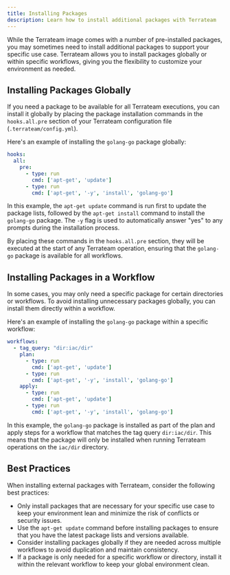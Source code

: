```yaml
---
title: Installing Packages
description: Learn how to install additional packages with Terrateam
---
```



While the Terrateam image comes with a number of pre-installed packages, you may sometimes need to install additional packages to support your specific use case. Terrateam allows you to install packages globally or within specific workflows, giving you the flexibility to customize your environment as needed.

## Installing Packages Globally

If you need a package to be available for all Terrateam executions, you can install it globally by placing the package installation commands in the `hooks.all.pre` section of your Terrateam configuration file (`.terrateam/config.yml`).

Here's an example of installing the `golang-go` package globally:
```yaml
hooks:
  all:
    pre:
      - type: run
        cmd: ['apt-get', 'update']
      - type: run
        cmd: ['apt-get', '-y', 'install', 'golang-go']
```

In this example, the `apt-get update` command is run first to update the package lists, followed by the `apt-get install` command to install the `golang-go` package. The `-y` flag is used to automatically answer "yes" to any prompts during the installation process.

By placing these commands in the `hooks.all.pre` section, they will be executed at the start of any Terrateam operation, ensuring that the `golang-go` package is available for all workflows.

## Installing Packages in a Workflow

In some cases, you may only need a specific package for certain directories or workflows. To avoid installing unnecessary packages globally, you can install them directly within a workflow.

Here's an example of installing the `golang-go` package within a specific workflow:
```yaml
workflows:
  - tag_query: "dir:iac/dir"
    plan:
      - type: run
        cmd: ['apt-get', 'update']
      - type: run
        cmd: ['apt-get', '-y', 'install', 'golang-go']
    apply:
      - type: run
        cmd: ['apt-get', 'update']
      - type: run
        cmd: ['apt-get', '-y', 'install', 'golang-go']
```

In this example, the `golang-go` package is installed as part of the plan and apply steps for a workflow that matches the tag query `dir:iac/dir`. This means that the package will only be installed when running Terrateam operations on the `iac/dir` directory.

## Best Practices

When installing external packages with Terrateam, consider the following best practices:
- Only install packages that are necessary for your specific use case to keep your environment lean and minimize the risk of conflicts or security issues.
- Use the `apt-get update` command before installing packages to ensure that you have the latest package lists and versions available.
- Consider installing packages globally if they are needed across multiple workflows to avoid duplication and maintain consistency.
- If a package is only needed for a specific workflow or directory, install it within the relevant workflow to keep your global environment clean.
